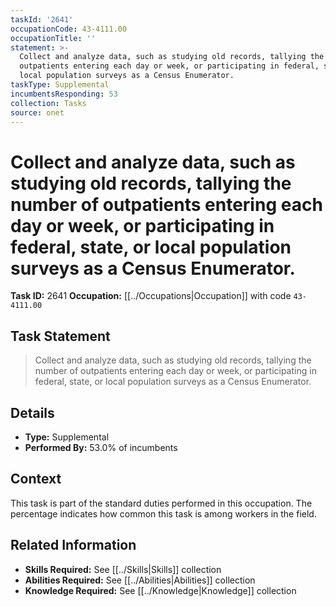 ```yaml
---
taskId: '2641'
occupationCode: 43-4111.00
occupationTitle: ''
statement: >-
  Collect and analyze data, such as studying old records, tallying the number of
  outpatients entering each day or week, or participating in federal, state, or
  local population surveys as a Census Enumerator.
taskType: Supplemental
incumbentsResponding: 53
collection: Tasks
source: onet
---
```

# Collect and analyze data, such as studying old records, tallying the number of outpatients entering each day or week, or participating in federal, state, or local population surveys as a Census Enumerator.

**Task ID:** 2641
**Occupation:** [[../Occupations|Occupation]] with code `43-4111.00`

## Task Statement

> Collect and analyze data, such as studying old records, tallying the number of outpatients entering each day or week, or participating in federal, state, or local population surveys as a Census Enumerator.

## Details

- **Type:** Supplemental
- **Performed By:** 53.0% of incumbents

## Context

This task is part of the standard duties performed in this occupation. The percentage indicates how common this task is among workers in the field.

## Related Information

- **Skills Required:** See [[../Skills|Skills]] collection
- **Abilities Required:** See [[../Abilities|Abilities]] collection
- **Knowledge Required:** See [[../Knowledge|Knowledge]] collection
